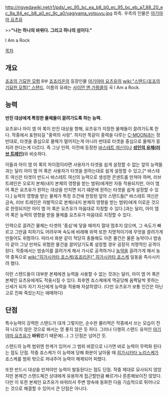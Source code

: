http://rigvedawiki.net/r1/pds/_ec_95_bc_ea_b8_b0_ec_95_bc_eb_a7_88_20_ec_9a_94_ec_b8_a0_ec_9c_a0/yagiyama_yotsuyu.jpg
좌측. 우측의 인물은 [[야기야마 요츠유]]

>>'''"나는 하나의 바위다. 그리고 하나의 섬이다."'''

I Am a Rock

[[목차]]

== 개요 ==
[[죠죠의 기묘한 모험]] 8부 [[죠죠리온]]의 등장인물 [[야기야마 요츠유]]의 [[wiki:"스탠드(죠죠의 기묘한 모험)" 스탠드]]. 이름의 유래는 [[사이먼 앤 가펑클]]의 곡 I Am a Rock.

== 능력 ==
'''만진 대상에게 특정한 물체들이 끌려가도록 하는 능력.'''

요츠유나 아이 엠 어 록이 만진 대상을 향해, 요츠유가 지정한 물체들이 끌려가도록 한다. 작중에서 표현되길 "중력의 사랑". 하지만 똑같이 중력을 다루는 [[C-MOON]]과는 정 반대로, 타겟을 중심으로 물체가 멀어지는게 아니라 반대로 타겟을 중심으로 물체가 뭉치려 한다는게 다르다. 즉 그냥 인력. 이전에 등장한 [[바스테트 여신]]이나 '''[[성인의 유체]]([[러브 트레인]])'''와 비슷하다.

이들과 아이 엠 어 록의 차이점이라면 사용자가 타겟을 쉽게 설정할 수 없는 앞의 능력들과는 달리 아이 엠 어 록은 사용자가 타겟을 원하는대로 쉽게 설정할 수 있고,[* 바스테트 여신은 타겟이 반드시 바스테트 여신의 능력으로 생성한 콘센트를 만져야 하며, 러브 트레인은 오로지 본체(내지 본체의 영향을 받는 범위)에게만 자동 적용되지만, 아이 엠 어 록은 요츠유가 원하는 대상을 만지면 되기 떄문에 원하는 타겟을 쉽게 설정할 수 있다.] 능력의 영향을 받는 물체가 특정 조건에 한정된 앞의 스탠드들[* 바스테트 여신은 금속, 러브 트레인은 자발적으로 본체(내지 본체의 영향을 받는 범위)에게 이로운 것으로 한정되지만 아이 엠 어 록은 요츠유가 마음대로 지정할 수 있다.]과는 달리, 아이 엠 어 록은 능력의 영향을 받을 물체를 요츠유가 마음대로 지정할 수 있다.

인력으로 끌려간 물체는 타겟의 '중심'에 닿을 때까지 절대 멈추지 않으며, 그 속도가 빠르고 그만큼 피하기도 어려우며 속도에 비례해 위력 또한 치명적이기에 무엇을 끌려가게 만들어도 위험하다. 따라서 화분 같이 적당히 충돌해도 아픈 물건은 물론 농약이나 밤송이 같이 그냥 만져도 위험한 물건을 끌어당기도록 설정할 경우 굉장히 치명적인 공격이 된다. 작중에서는 밤송이를 끌려가게 해서 가시로 공격하거나 [[농약]]을 끌려가게 해서 농약 중독으로 [[wiki:"히가시카타 죠스케(죠죠리온)" 히가시카타 죠스케]] 일동을 즉사시키려 했다.

이런 스탠드들이 대부분 본체에겐 능력을 사용할 수 없는 것과는 달리, 아이 엠 어 록은 본체인 요츠유에게도 적용시킬 수 있다. 최후엔 죠스케에게 역공당해 옴짝달싹 못하는 신세가 되자 자기 자신에게 능력을 적용해 자살하였다. (다만 요츠유가 보통 인간은 아닌고로 진짜 죽었는지는 애매하다)

== 단점 ==
특수능력이 강력한 스탠드가 대개 그렇지만, 순수한 물리력은 작중에서 쓰는 모습이 전혀 나오지 않은 것으로 봐서는 영 좋지 않은 듯 하다. 그러나 다행히 스탠드 유저인 [[야기야마 요츠유]]가 '''바위'''였기 때문에(...) 그 단점은 넘어간 듯.

스탠드의 능력 범위엔 한계가 있어서 그 범위 바깥으로 나가면 바로 능력이 무력화 된다는 점도 단점. 작중 죠스케가 이 능력에 당해 화분이 날아올 때 [[히가시카타 노리스케]]가 죠스케를 범위 밖으로 꺼내주어 능력이 해제되어 피했다.

또한 반드시 대상을 만져야만 능력이 발동된다는 점도 단점. 작중 제대로 묘사되지 않았지만 본체건 스탠드체건 상대에게 유용하게 접근할만큼 빠르거나 튼튼해보이진 않았다. 다만 이 또한 본체인 요츠유가 바위라서 주변 땅속에 동화한 다음 기습적으로 튀어나오는 것으로 해결할 수 있어서 큰 단점은 아니다.
